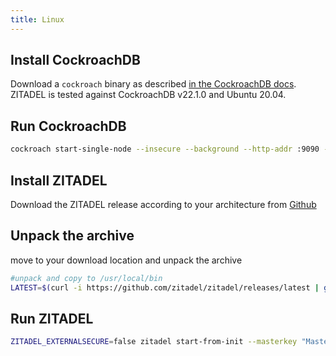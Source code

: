 ```yaml
---
title: Linux
---
```



## Install CockroachDB

Download a `cockroach` binary as described [in the CockroachDB docs](https://www.cockroachlabs.com/docs/v22.1/install-cockroachdb).
ZITADEL is tested against CockroachDB v22.1.0 and Ubuntu 20.04.

## Run CockroachDB

```bash
cockroach start-single-node --insecure --background --http-addr :9090 --listen-addr=localhost
```

## Install ZITADEL

Download the ZITADEL release according to your architecture from [Github](https://github.com/zitadel/zitadel/releases/latest)

## Unpack the archive

move to your download location and unpack the archive

```bash
#unpack and copy to /usr/local/bin
LATEST=$(curl -i https://github.com/zitadel/zitadel/releases/latest | grep location: | cut -d '/' -f 8 | tr -d '\r'); wget -qO-  https://github.com/zitadel/zitadel/releases/download/$LATEST/zitadel_Linux_$(uname -m).tar.gz  | tar -xz zitadel && sudo mv zitadel /usr/local/bin

```

## Run ZITADEL

```bash
ZITADEL_EXTERNALSECURE=false zitadel start-from-init --masterkey "MasterkeyNeedsToHave32Characters" --tlsMode disabled
```

<DefaultUser components={props.components} />
<Next components={props.components} />
<Disclaimer components={props.components} />
